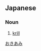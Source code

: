 ==Japanese==
{{ja-kanjitab}}

===Noun===
{{ja-noun|おきあみ|オキアミ}}

# [[krill]]

[[Category:ja:Crustaceans|おきあみ]]